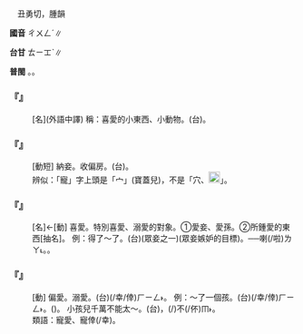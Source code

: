 
=={{ruby|寵|ㄔㄨㄥˇ}}==

　丑勇切，腫韻

'''國音''' <rt>ㄔㄨㄥˊ</rt>∥

'''台甘''' <rt>ㄊㄧㆲˋ</rt>∥

'''普閩''' {{ruby|(文)|ㄊㄧㆲˋ}}。{{ruby|(白)|ㄊㄧㄥˋ}}。

    

==='''『{{ruby|寵|ㄔㄨㄥˇ}}{{ruby|物|ㄨˋ}}』'''===
: [名](外語中譯) 稱：喜愛的小東西、小動物。(台){{ruby|最|ㄗㄨㆤ˪}}{{ruby|/|ㄗㄨㄧ˪}}{{ruby|寶|ㄅㄜˋ}}{{ruby|惜|ㄒㄧㄜㆷ}}{{ruby|丌|ㆤ}}{{ruby|物|ㄇㆭㆷ ͘}}{{ruby|/|ㄇㄧㆷ ͘}}{{ruby|件|ㄍㄧㆩ˫}}。
    

==='''『{{ruby|納|ㄋㄚˋ}}{{ruby|寵|ㄔㄨㄥˇ}}』'''===
: [動短] 納妾。收偏房。(台){{ruby|娶|ㄘㄨㄚ˫}}{{ruby|細|ㄙㄨㆤ˪}}{{ruby|/|ㄙㆤ˪}}{{ruby|姨|ㄧˊ}}。
:辨似：「寵」字上頭是「宀」(寶蓋兒)，不是「穴、[[File:fa53.png|20px]]」。
:
    

==='''『{{ruby|寵|ㄔㄨㄥˇ}}』'''===
: [名]←[動] 喜愛。特別喜愛、溺愛的對象。①愛妾、愛孫。②所鍾愛的東西[抽名]。 例：得了～了。(台)(眾妾之一){{ruby|得|ㄉㄧㆵ}}{{ruby|著|ㄉㄧㄜㆷ ͘}}{{ruby|丈|ㄉㄧㆲ˫}}{{ruby|夫|ㄏㄨ}}{{ruby|丌|ㆤ}}{{ruby|偏|ㄆㄧㄢ}}{{ruby|愛|ㄞ˪}}(眾妾嫉妒的目標)。──{{ruby|紅|ㄤˊ}}喇(/啦)<rt>ㄌㄚ˪</rt>。{{ruby|納|ㄌㄚㆴ}}{{ruby|寵|ㄊㄧㆲˋ}}。
:
    

==='''『{{ruby|寵|ㄔㄨㄥˇ}}』'''===
: [動] 偏愛。溺愛。(台){{ruby|寵|ㄊㄧㄥˋ}}(/幸/倖)<rt>ㄏㄧㄥ˫</rt>。 例：～了一個孩{{ruby|子|·ㄗˇ}}。(台){{ruby|寵|ㄊㄧㄥˋ}}(/幸/倖)<rt>ㄏㄧㄥ˫</rt>。({{ruby|特|ㄉㄧㆤㆶ ͘}}{{ruby|別|ㄅㄧㄚㆵ ͘}}{{ruby|較|ㄎㄚㆷ}}{{ruby|疼|ㄊㄧㆩˋ}}){{ruby|一|ㄐㄧㆵ ͘}}{{ruby|個|ㆤˊ}}{{ruby|<mark>&#xffb51;</mark>|ㆣㄧㄣˋ}}{{ruby|仔|ㄚ}}。 小孩兒千萬不能太～。(台){{ruby|細|ㄙㄨㆤ˪}}{{ruby|/|ㄙㆤ˪}}{{ruby|漢|ㄏㄢ˪}}{{ruby|<mark>&#xffb51;</mark>|ㆣㄧㄣˋ}}{{ruby|仔|ㄚ}}，{{ruby|千|ㄑㄧㄢ}}{{ruby|萬|ㆠㄢ˫}}{{ruby|著|ㄉㄧㄜㆷ}}(/{{ruby|都|ㄉㄜ˫}})不(/伓)<rt>ㆬ˫</rt>{{ruby|通|ㄊㄤ}}{{ruby|傷|ㄒㄧㆫ}}{{ruby|/|ㄒㄧㆧ}}{{ruby|疼|ㄊㄧㆩ˪}}。
:類語：寵愛、寵倖(/幸)。
:
    
